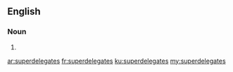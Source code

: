 {{also|super delegates|super-delegates}}
==English==

===Noun===
{{head|en|noun plural form}}

# {{plural of|superdelegate|lang=en}}

[[ar:superdelegates]]
[[fr:superdelegates]]
[[ku:superdelegates]]
[[my:superdelegates]]